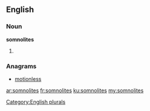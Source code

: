 ==English==

===Noun===
'''somnolites'''

# {{plural of|somnolite}}

===Anagrams===
* [[motionless#English|motionless]]

[[Category:English plurals]]

[[ar:somnolites]]
[[fr:somnolites]]
[[ku:somnolites]]
[[my:somnolites]]